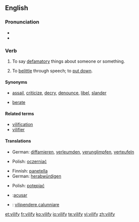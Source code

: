 {{was wotd|2007|February|27}}
==English==

===Pronunciation===
* {{IPA|/'vɪl.ɪ.faɪ/}}
* {{audio|en-us-vilify.ogg|Audio (US)}}

===Verb===
{{en-verb|vilif|i|ed}}

# {{transitive}} To say [[defamatory]] things about someone or something.
# {{transitive}} To [[belittle]] through speech; to [[put down]].

====Synonyms====
* {{sense|say defamatory things about}} [[assail]], [[criticize]], [[decry]], [[denounce]], [[libel]], [[slander]]
* {{sense|belittle, put down}} [[berate]]

====Related terms====
* [[vilification]]
* [[vilifier]]

====Translations====
{{trans-top|say defamatory things about}}
* German: [[diffamieren]], [[verleumden]], [[verunglimpfen]], [[verteufeln]]
{{trans-mid}}
* Polish: [[oczerniać]]
{{trans-bottom}}

{{trans-top|denounce, belittle through speech}}
* Finnish: [[panetella]]
* German: [[herabwürdigen]]
{{trans-mid}}
* Polish: [[potępiać]]
{{trans-bottom}}

{{checktrans}}
* {{ttbc|Spanish}}:[[acusar]]
* {{ttbc|Italian}}: [[vilipendere]],[[calunniare]]

[[et:vilify]]
[[fr:vilify]]
[[ko:vilify]]
[[io:vilify]]
[[te:vilify]]
[[vi:vilify]]
[[zh:vilify]]
